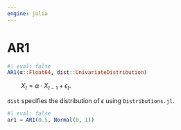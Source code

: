```yaml
---
engine: julia
---
```


# AR1 {#sec-doc}
    

::: {.callout-note appearance="simple" title="docblock" collapse=false}    


```julia
#| eval: false
AR1(α::Float64, dist::UnivariateDistribution)

```

$\qquad X_t = α  \cdot X_{t-1} + \epsilon_t.$
 
`dist` specifies the distribution of $\epsilon$ using `Distributions.jl`. 
 

```julia
#| eval: false
ar1 = AR1(0.5, Normal(0, 1))

```



:::
    

